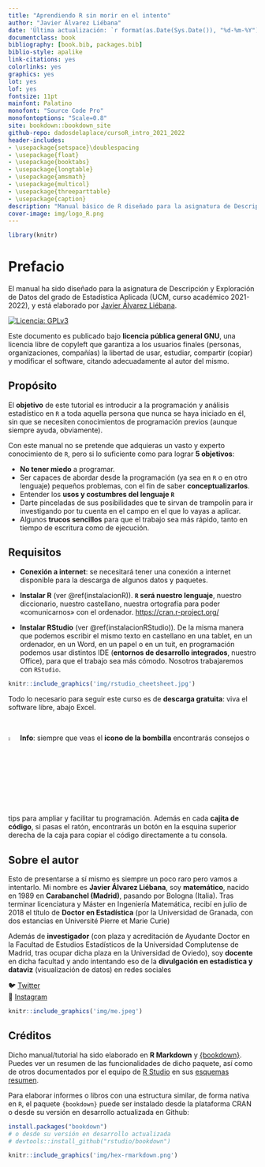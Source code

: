 ```yaml
--- 
title: "Aprendiendo R sin morir en el intento"
author: "Javier Álvarez Liébana"
date: 'Última actualización: `r format(as.Date(Sys.Date()), "%d-%m-%Y")`'
documentclass: book
bibliography: [book.bib, packages.bib]
biblio-style: apalike
link-citations: yes
colorlinks: yes
graphics: yes
lot: yes
lof: yes
fontsize: 11pt
mainfont: Palatino
monofont: "Source Code Pro"
monofontoptions: "Scale=0.8"
site: bookdown::bookdown_site
github-repo: dadosdelaplace/cursoR_intro_2021_2022
header-includes:
- \usepackage{setspace}\doublespacing
- \usepackage{float}
- \usepackage{booktabs}
- \usepackage{longtable}
- \usepackage{amsmath}
- \usepackage{multicol}
- \usepackage{threeparttable}
- \usepackage{caption}
description: "Manual básico de R diseñado para la asignatura de Descripción y Exploración de Datos del grado de Estadística Aplicada (UCM, curso académico 2021-2022), elaborado por Javier Álvarez Liébana"
cover-image: img/logo_R.png
---
```


```r
library(knitr)
```

# Prefacio {-}

El manual ha sido diseñado para la asignatura de Descripción y Exploración de Datos del grado de Estadística Aplicada (UCM, curso académico 2021-2022), y está elaborado por [Javier Álvarez Liébana](twitter.com/dadosdelaplace).

[![Licencia: GPLv3](img/license-GPLv3-blue.png)](https://www.gnu.org/licenses/gpl-3.0)

Este documento es publicado bajo **licencia pública general GNU**,
una licencia libre de copyleft que garantiza a los usuarios finales (personas, organizaciones, compañías) la libertad de usar, estudiar, compartir (copiar) y modificar el software, citando adecuadamente al autor del mismo. 


## Propósito {-}

El **objetivo** de este tutorial es introducir a la programación y análisis estadístico en `R` a toda aquella persona que nunca se haya iniciado en él, sin que se necesiten conocimientos de programación previos (aunque siempre ayuda, obviamente).

Con este manual no se pretende que adquieras un vasto y experto conocimiento de `R`, pero si lo suficiente como para lograr **5 objetivos**:

- **No tener miedo** a programar.
- Ser capaces de abordar desde la programación (ya sea en `R` o en otro lenguaje) pequeños problemas, con el fin de saber **conceptualizarlos**.
- Entender los **usos y costumbres del lenguaje `R`**
- Darte pinceladas de sus posibilidades que te sirvan de trampolín para ir investigando por tu cuenta en el campo en el que lo vayas a aplicar.
- Algunos **trucos sencillos** para que el trabajo sea más rápido, tanto en tiempo de escritura como de ejecución.


## Requisitos {-}

* **Conexión a internet**: se necesitará tener una conexión a internet disponible para la descarga de algunos datos y paquetes.

* **Instalar R** (ver \@ref(instalacionR)). **`R` será nuestro lenguaje**, nuestro diccionario, nuestro castellano, nuestra ortografía para poder «comunicarnos» con el ordenador. <https://cran.r-project.org/>

* **Instalar RStudio** (ver \@ref(instalacionRStudio)). De la misma manera que podemos escribir el mismo texto en castellano en una tablet, en un ordenador, en un Word, en un papel o en un tuit, en programación podemos usar distintos IDE (**entornos de desarrollo integrados**, nuestro Office), para que el trabajo sea más cómodo. Nosotros trabajaremos con `RStudio`.

```r
knitr::include_graphics('img/rstudio_cheetsheet.jpg')
```

Todo lo necesario para seguir este curso es de **descarga gratuita**: viva el software libre, abajo Excel.

&nbsp;  

![](img/logo_info.png){width=4%}  **Info**: siempre que veas el **icono de la bombilla** encontrarás consejos o tips para ampliar y facilitar tu programación. Además en cada **cajita de código**, si pasas el ratón, encontrarás un botón en la esquina superior derecha de la caja para copiar el código directamente a tu consola.

## Sobre el autor {-}

Esto de presentarse a sí mismo es siempre un poco raro pero vamos a intentarlo. Mi nombre es **Javier Álvarez Liébana**, soy **matemático**, nacido en 1989 en **Carabanchel (Madrid)**, pasando por Bologna (Italia). Tras terminar licenciatura y Máster en Ingeniería Matemática, recibí en julio de 2018 el título de **Doctor en Estadística** (por la Universidad de Granada, con dos estancias en Université Pierre et Marie Curie)

Además de **investigador** (con plaza y acreditación de Ayudante Doctor en la Facultad de Estudios Estadísticos de la Universidad Complutense de Madrid, tras ocupar dicha plaza en la Universidad de Oviedo), soy **docente** en dicha facultad y ando intentando eso de la **divulgación en estadística y dataviz** (visualización de datos) en redes sociales

🐦 [Twitter](twitter.com/dadosdelaplace)  
📸 [Instagram](instagram.com/javieralvarezliebana)  

```r
knitr::include_graphics('img/me.jpeg')
```



## Créditos {-}

Dicho manual/tutorial ha sido elaborado en **R Markdown** y [{bookdown}](https://github.com/rstudio/bookdown). Puedes ver un resumen de las funcionalidades de dicho paquete, así como de otros documentados por el equipo de [R Studio](https://www.rstudio.com/) en sus [esquemas resumen](https://www.rstudio.com/resources/cheatsheets/).

Para elaborar informes o libros con una estructura similar, de forma nativa en `R`, el paquete `{bookdown}` puede ser instalado desde la plataforma CRAN o desde su versión en desarrollo actualizada en Github:

```r
install.packages("bookdown")
# o desde su versión en desarrollo actualizada
# devtools::install_github("rstudio/bookdown")
```


```r
knitr::include_graphics('img/hex-rmarkdown.png')
```
